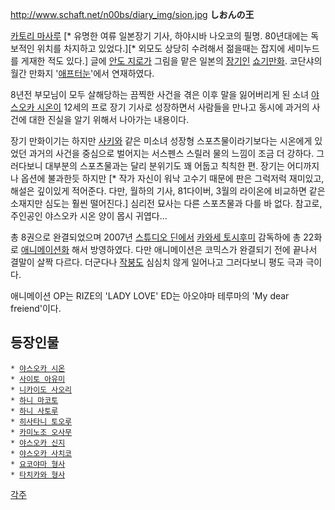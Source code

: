 http://www.schaft.net/n00bs/diary_img/sion.jpg
'''しおんの王'''

[[카토리 마사루]] [* 유명한 여류 일본장기 기사, 하야시바 나오코의 필명. 80년대에는 독보적인 위치를 차지하고 있었다.][* 외모도 상당히 수려해서 젊을때는 잡지에 세미누드를 게재한 적도 있다.] 글에 [[안도 지로]]가 그림을 맡은 일본의 [[장기]]인 [[쇼기]]만화. 코단샤의 월간 만화지 '[[애프터눈]]'에서 연재하였다.

8년전 부모님이 모두 살해당하는 끔찍한 사건을 겪은 이후 말을 잃어버리게 된 소녀 [[야스오카 시온]]이 12세의 프로 장기 기사로 성장하면서 사람들을 만나고 동시에 과거의 사건에 대한 진실을 알기 위해서 나아가는 내용이다.

장기 만화이기는 하지만 [[사키]]와 같은 미소녀 성장형 스포츠물이라기보다는 시온에게 있었던 과거의 사건을 중심으로 벌어지는 서스펜스 스릴러 물의 느낌이 조금 더 강하다. 그러다보니 대부분의 스포츠물과는 달리 분위기도 꽤 어둡고 칙칙한 편. 장기는 어디까지나 옵션에 불과한듯 하지만 [* 작가 자신이 워낙 고수기 때문에 판은 그럭저럭 재미있고, 해설은 깊이있게 적어준다. 다만, 월하의 기사, 81다이버, 3월의 라이온에 비교하면 같은 소재지만 심도는 훨씬 떨어진다.] 심리전 묘사는 다른 스포츠물과 다를 바 없다. 참고로, 주인공인 야스오카 시온 양이 몹시 귀엽다... 

총 8권으로 완결되었으며 2007년 [[스튜디오 딘]]에서 [[카와세 토시후미]] 감독하에 총 22화로 [[애니메이션]]화 해서 방영하였다. 다만 애니메이션은 코믹스가 완결되기 전에 끝나서 결말이 살짝 다르다. 더군다나 [[작붕]]도 심심치 않게 일어나고 그러다보니 평도 극과 극이다.

애니메이션 OP는 RIZE의 'LADY LOVE'
ED는 아오야마 테루마의 'My dear freiend'이다.

== 등장인물 ==

 * [[야스오카 시온]]
 * [[사이토 아유미]]
 * [[니카이도 사오리]]
 * [[하니 마코토]]
 * [[하니 사토루]]
 * [[히사타니 토오루]]
 * [[카미노조 오사무]]
 * [[야스오카 신지]]
 * [[야스오카 사치코]]
 * [[요코야마 형사]]
 * [[타치카와 형사]]


[[각주]]
